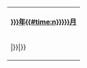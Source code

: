 {| class="infobox" width="175" style="text-align: center; background-color: #f5faff; border:2px solid lightblue;"
|- style="background-color: lightblue"
| style="padding-top: 5px; padding-bottom: 5px" | '''[[{{{1|{{CURRENTYEAR}}}}}年]][[{{{2|{{#time:n}}}}}月]]'''
|-
| {{CalendarMonth|{{{1|{{CURRENTYEAR}}}}}|{{{2|{{#time:n}}}}}|}}
|}<noinclude>
{{doc}}
[[Category:日历模板|{{PAGENAME}}]]
</noinclude>